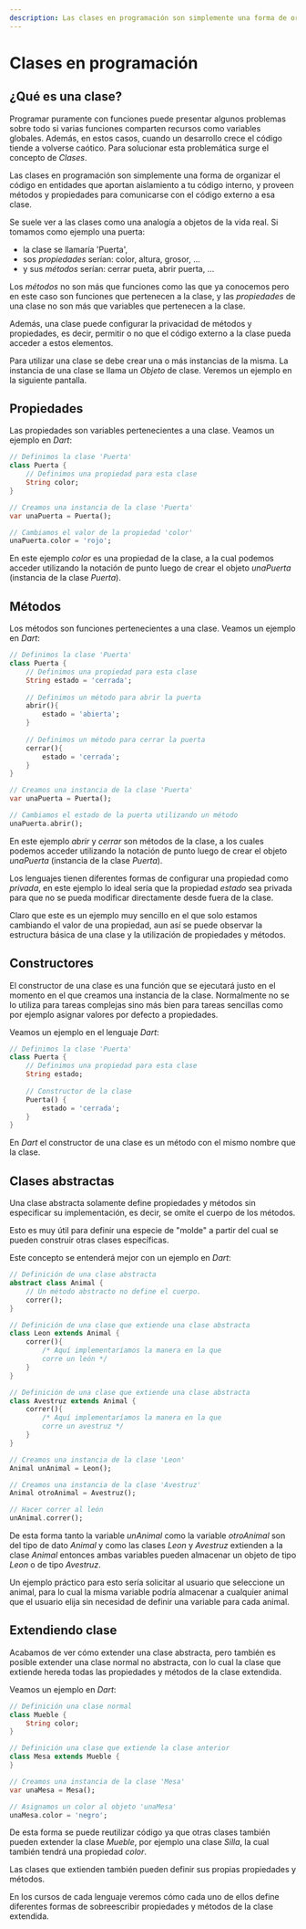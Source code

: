 ```yaml
---
description: Las clases en programación son simplemente una forma de organizar el código en entidades que aportan aislamiento a tu código.
---
```

# Clases en programación

## ¿Qué es una clase?

Programar puramente con funciones puede presentar algunos problemas sobre todo si varias funciones comparten recursos como variables globales. Además, en estos casos, cuando un desarrollo crece el código tiende a volverse caótico. Para solucionar esta problemática surge el concepto de *Clases*.

Las clases en programación son simplemente una forma de organizar el código en entidades que aportan aislamiento a tu código interno, y proveen métodos y propiedades para comunicarse con el código externo a esa clase.

Se suele ver a las clases como una analogía a objetos de la vida real. Si tomamos como ejemplo una puerta:

- la clase se llamaría 'Puerta', 
- sos *propiedades* serían: color, altura, grosor, ...
- y sus *métodos* serían: cerrar pueta, abrir puerta, ...

Los *métodos* no son más que funciones como las que ya conocemos pero en este caso son funciones que pertenecen a la clase, y las *propiedades* de una clase no son más que variables que pertenecen a la clase.

Además, una clase puede configurar la privacidad de métodos y propiedades, es decir, permitir o no que el código externo a la clase pueda acceder a estos elementos.

Para utilizar una clase se debe crear una o más instancias de la misma. La instancia de una clase se llama un *Objeto* de clase. Veremos un ejemplo en la siguiente pantalla.

## Propiedades

Las propiedades son variables pertenecientes a una clase. Veamos un ejemplo en *Dart*:

```dart filename="Dart"
// Definimos la clase 'Puerta'
class Puerta {
    // Definimos una propiedad para esta clase
    String color;
}

// Creamos una instancia de la clase 'Puerta'
var unaPuerta = Puerta();

// Cambiamos el valor de la propiedad 'color'
unaPuerta.color = 'rojo';
```

En este ejemplo *color* es una propiedad de la clase, a la cual podemos acceder utilizando la notación de punto luego de crear el objeto *unaPuerta* (instancia de la clase *Puerta*).

## Métodos

Los métodos son funciones pertenecientes a una clase. Veamos un ejemplo en *Dart*:

```dart filename="Dart"
// Definimos la clase 'Puerta'
class Puerta {
    // Definimos una propiedad para esta clase
    String estado = 'cerrada';
    
    // Definimos un método para abrir la puerta
    abrir(){
        estado = 'abierta';
    }
    
    // Definimos un método para cerrar la puerta
    cerrar(){
        estado = 'cerrada';
    }
}

// Creamos una instancia de la clase 'Puerta'
var unaPuerta = Puerta();

// Cambiamos el estado de la puerta utilizando un método
unaPuerta.abrir();
```

En este ejemplo *abrir* y *cerrar* son métodos de la clase, a los cuales podemos acceder utilizando la notación de punto luego de crear el objeto *unaPuerta* (instancia de la clase *Puerta*).

Los lenguajes tienen diferentes formas de configurar una propiedad como *privada*, en este ejemplo lo ideal sería que la propiedad *estado* sea privada para que no se pueda modificar directamente desde fuera de la clase.

Claro que este es un ejemplo muy sencillo en el que solo estamos cambiando el valor de una propiedad, aun así se puede observar la estructura básica de una clase y la utilización de propiedades y métodos.

## Constructores

El constructor de una clase es una función que se ejecutará justo en el momento en el que creamos una instancia de la clase. Normalmente no se lo utiliza para tareas complejas sino más bien para tareas sencillas como por ejemplo asignar valores por defecto a propiedades.

Veamos un ejemplo en el lenguaje *Dart*:

```dart filename="Dart"
// Definimos la clase 'Puerta'
class Puerta {
    // Definimos una propiedad para esta clase
    String estado;
    
    // Constructor de la clase
    Puerta() {
        estado = 'cerrada';
    }
}
```

En *Dart* el constructor de una clase es un método con el mismo nombre que la clase.

## Clases abstractas

Una clase abstracta solamente define propiedades y métodos sin especificar su implementación, es decir, se omite el cuerpo de los métodos.

Esto es muy útil para definir una especie de "molde" a partir del cual se pueden construir otras clases específicas.

Este concepto se entenderá mejor con un ejemplo en *Dart*:

```dart filename="Dart"
// Definición de una clase abstracta
abstract class Animal {
    // Un método abstracto no define el cuerpo.
    correr();
}

// Definición de una clase que extiende una clase abstracta
class Leon extends Animal {
	correr(){
        /* Aquí implementaríamos la manera en la que
        corre un león */
    }
}

// Definición de una clase que extiende una clase abstracta
class Avestruz extends Animal {
	correr(){
        /* Aquí implementaríamos la manera en la que
        corre un avestruz */
    }    
}

// Creamos una instancia de la clase 'Leon'
Animal unAnimal = Leon();

// Creamos una instancia de la clase 'Avestruz'
Animal otroAnimal = Avestruz();

// Hacer correr al león
unAnimal.correr();
```

De esta forma tanto la variable *unAnimal* como la variable *otroAnimal* son del tipo de dato *Animal* y como las clases *Leon* y *Avestruz* extienden a la clase *Animal* entonces ambas variables pueden almacenar un objeto de tipo *Leon* o de tipo *Avestruz*.

Un ejemplo práctico para esto sería solicitar al usuario que seleccione un animal, para lo cual la misma variable podría almacenar a cualquier animal que el usuario elija sin necesidad de definir una variable para cada animal.

## Extendiendo clase

Acabamos de ver cómo extender una clase abstracta, pero también es posible extender una clase normal no abstracta, con lo cual la clase que extiende hereda todas las propiedades y métodos de la clase extendida.

Veamos un ejemplo en *Dart*:

```dart filename="Dart"
// Definición una clase normal
class Mueble {
    String color;
}

// Definición una clase que extiende la clase anterior
class Mesa extends Mueble {
}

// Creamos una instancia de la clase 'Mesa'
var unaMesa = Mesa();

// Asignamos un color al objeto 'unaMesa'
unaMesa.color = 'negro';
```

De esta forma se puede reutilizar código ya que otras clases también pueden extender la clase *Mueble*, por ejemplo una clase *Silla*, la cual también tendrá una propiedad *color*. 

Las clases que extienden también pueden definir sus propias propiedades y métodos.

En los cursos de cada lenguaje veremos cómo cada uno de ellos define diferentes formas de sobreescribir propiedades y métodos de la clase extendida.

